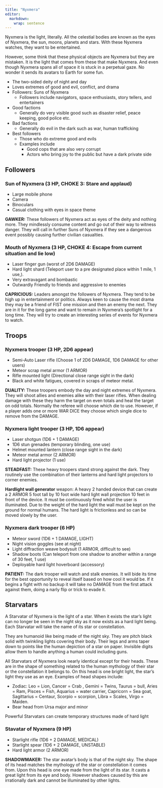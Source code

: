 ```yaml
---
title: "Nyxmera"
editor: 
  markdown: 
    wrap: sentence
---
```


Nyxmera is the light, literally.
All the celestial bodies are known as the eyes of Nyxmera, the sun, moons, planets and stars.
With these Nyxmera watches, they want to be entertained.

However, some think that these physical objects are Nyxmera but they are mistaken.
It is the light that comes from these that make Nyxmera.
And even though Nyxmera spans all of space it is stuck in a perpetual gaze.
No wonder it sends its avatars to Earth for some fun.

-   The two-sided deity of night and day
-   Loves extremes of good and evil, conflict, and drama
-   Followers: Suns of Nyxmera
    -   Followers include navigators, space enthusiasts, story tellers, and entertainers
-   Good factions
    -   Generally do very visible good such as disaster relief, peace keeping, good police etc.
-   Bad factions
    -   Generally do evil in the dark such as war, human trafficking
-   Best followers
    -   Those who do extreme good and evils
    -   Examples include
        -   Good cops that are also very corrupt
        -   Actors who bring joy to the public but have a dark private side

## Followers

### Sun of Nyxmera (3 HP, CHOKE 3: Stare and applaud)

- Large mobile phone
- Camera
- Binoculars
- Casual clothing with eyes in space theme

__GAWKER:__ These followers of Nyxmera act as eyes of the deity and nothing more. They mindlessly consume content and go out of their way to witness danger. They will call in further Suns of Nyxmera if they see a dangerous event possibly causing further civilian casualties.

### Mouth of Nyxmera (3 HP, CHOKE 4: Escape from current situation and lie low)

- Laser finger gun (worst of 2D6 DAMAGE)
- Hard light shard (Teleport user to a pre designated place within 1 mile, 1 use,).
- Very extravagant and bombastic
- Outwardly Friendly to friends and aggressive to enemies

__CAPRICIOUS:__ Leaders amongst the followers of Nyxmera. They tend to be high up in entertainment or politics. Always keen to cause the most drama they may be a friend of FIST one mission and then an enemy the next. They are in it for the long game and want to remain in Nyxmera’s spotlight for a long time.  They will try to create an interesting series of events for Nyxmera to watch.

## Troops

### Nyxmera trooper (3 HP, 2D6 appear)

- Semi-Auto Laser rifle (Choose 1 of 2D6 DAMAGE, 1D6 DAMAGE for other users)
- Meteor scrap metal armor (1 ARMOR)
- Rifle mounted light (Directional close range sight in the dark)
- Black and white fatigues, covered in scraps of meteor metal.

__DUALITY:__ These troopers embody the day and night extremes of Nyxmera. They will shoot allies and enemies alike with their laser rifles. When dealing damage with these they harm the target on even totals and heal the target on odd totals. Normally the referee will choose which die to use. However, if a player adds one or more WAR DICE they choose which single dice to remove from the DAMAGE.

### Nyxmera light trooper (3 HP, 1D6 appear)

- Laser shotgun (1D6 + 1 DAMAGE)
- 1D6 stun grenades (temporary blinding, one use)
- Helmet mounted lantern (close range sight in the dark)
- Meteor metal armor (2 ARMOR)
- Hard light projector (1 use)

__STEADFAST:__ These heavy troopers stand strong against the dark. They routinely use the combination of their lanterns and hard light projectors to corner enemies.

__Hardlight wall generator__ weapon: A heavy 2 handed device that can create a 2 ARMOR 5 foot tall by 10 foot wide hard light wall projection 10 feet in front of the device. It must be continuously fired whilst the user is illuminated. Due to the weight of the hard light the wall must be kept on the ground for normal humans. The hard light is frictionless and so can be moved slowly by the user.


### Nyxmera dark trooper (6 HP)

- Meteor sword (1D6 + 1 DAMAGE, LIGHT)
- Night vision goggles (see at night)
- Light diffraction weave bodysuit (1 ARMOR, difficult to see)
- Shadow boots (Can teleport from one shadow to another within a range of 30 feet, 1 use)
- Deployable hard light hoverboard (accessory)

__PATIENT:__ The dark trooper will watch and stalk enemies. It will bide its time for the best opportunity to reveal itself based on how cool it would be. If it begins a fight with no backup it will take no DAMAGE from the first attack against them, doing a narly flip or trick to evade it.

## Starvatars

A Starvatar of Nyxmera is the light of a star. When it exists the star’s light can no longer be seen in the night sky as it now exists as a hard light being. Each Starvatar will take the name of its star or constellation.

They are humanoid like being made of the night sky. They are pitch black solid with twinkling lights covering their body. Their legs and arms taper down to points like the human depiction of a star on paper. Invisible digits allow them to handle anything a human could including guns.

All Starvatars of Nyxmera look nearly identical except for their heads. These are in the shape of something related to the human mythology of their star or the constellation it belongs to. On this head is one bright light, the star’s light they use as an eye. Examples of head shapes include:

- Zodiac: Leo = Lion, Cancer = Crab , Gemini = Twins, Taurus = bull, Aries = Ram, Pisces = Fish, Aquarius = water carrier, Capricorn =  Sea goat, Sagittarius = Centaur, Scorpio = scorpion, Libra = Scales, Virgo =  Maiden.
- Bear head from Ursa major and minor

Powerful Starvatars can create temporary structures made of hard light

### Stavatar of Nyxmera (9 HP)

- Starlight rifle (1D6 + 2 DAMAGE, MEDICAL)
- Starlight spear (1D6 + 2 DAMAGE, UNSTABLE)
- Hard light armor (2 ARMOR)

__SHADOWMAKER:__ The star avatar’s body is that of the night sky. The shape of its head matches the mythology of the star or constellation it comes from. Upon this head is one eye made from the light of its star. It casts a great light from its eye and body. However shadows caused by this are irrationally dark and cannot be illuminated by other lights.